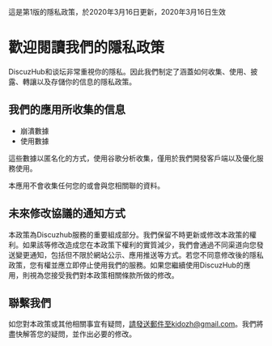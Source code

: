
<Message>這是第1版的隱私政策，於2020年3月16日更新，2020年3月16日生效</Message>

# 歡迎閱讀我們的隱私政策

DiscuzHub和谈坛非常重視你的隱私。因此我們制定了涵蓋如何收集、使用、披露、轉讓以及存儲你的信息的隱私政策。

## 我們的應用所收集的信息

+ 崩潰數據
+ 使用數據

這些數據以匿名化的方式，使用谷歌分析收集，僅用於我們開發客戶端以及優化服務使用。

本應用不會收集任何您的或會與您相關聯的資料。

## 未來修改協議的通知方式

本政策為Discuzhub服務的重要組成部分。我們保留不時更新或修改本政策的權利。如果該等修改造成您在本政策下權利的實質減少，我們會通過不同渠道向您發送變更通知，包括但不限於網站公示、應用推送等方式。若您不同意修改後的隱私政策，您有權並應立即停止使用我們的服務。如果您繼續使用DiscuzHub的應用，則視為您接受我們對本政策相關條款所做的修改。

## 聯繫我們

如您對本政策或其他相關事宜有疑問，請發送郵件至kidozh@gmail.com。我們將盡快解答您的疑問，並作出必要的修改。